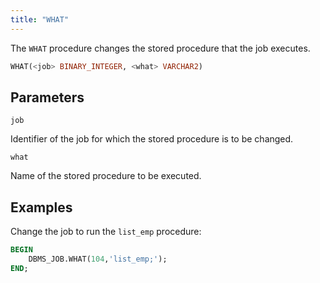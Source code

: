 ```yaml
---
title: "WHAT"
---
```


The `WHAT` procedure changes the stored procedure that the job executes.

```sql
WHAT(<job> BINARY_INTEGER, <what> VARCHAR2)
```

## Parameters

`job`

 Identifier of the job for which the stored procedure is to be changed.

`what`

 Name of the stored procedure to be executed.

## Examples

Change the job to run the `list_emp` procedure:

```sql
BEGIN
    DBMS_JOB.WHAT(104,'list_emp;');
END;
```
